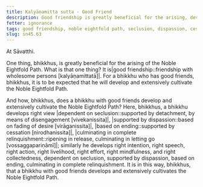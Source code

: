 ```yaml
---
title: Kalyāṇamitta sutta - Good Friend
description: Good friendship is greatly beneficial for the arising, development and extensive cultivation of the Noble Eightfold Path.
fetter: ignorance
tags: good friendship, noble eightfold path, seclusion, dispassion, cessation, relinquishment, sn, sn45-56, sn45
slug: sn45.63
---
```


At Sāvatthi.

One thing, bhikkhus, is greatly beneficial for the arising of the Noble Eightfold Path. What is that one thing? It is|good friendship::friendship with wholesome persons [kalyāṇamittatā]|. For a bhikkhu who has good friends, bhikkhus, it is to be expected that he will develop and extensively cultivate the Noble Eightfold Path.

And how, bhikkhus, does a bhikkhu with good friends develop and extensively cultivate the Noble Eightfold Path? Here, bhikkhus, a bhikkhu develops right view |dependent on seclusion::supported by detachment, by means of disengagement [vivekanissita]|, |supported by dispassion::based on fading of desire [virāganissita]|, |based on ending::supported by cessation [nirodhanissita]|, |culminating in complete relinquishment::ripening in release, culminating in letting go [vossaggapariṇāmī]|; similarly he develops right intention, right speech, right action, right livelihood, right effort, right mindfulness, and right collectedness, dependent on seclusion, supported by dispassion, based on ending, culminating in complete relinquishment. It is in this way, bhikkhus, that a bhikkhu with good friends develops and extensively cultivates the Noble Eightfold Path.